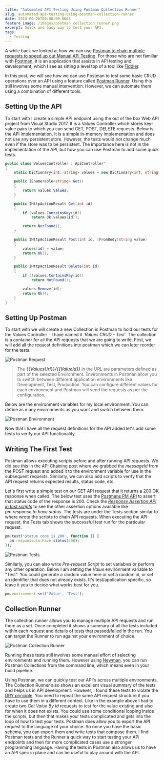 ```yaml
---
title: "Automated API Testing Using Postman Collection Runner"
slug: automated-api-testing-using-postman-collection-runner
date: 2018-06-26T00:00:00.000Z
feature_image: /images/postman_collection_runner.png
excerpt: Quick and easy way to test your API.
tags:
  - Testing
---
```

A while back we looked at how we can use [Postman to chain multiple requests to speed up out Manual API Testing](/blog/postman-chaining-requests-to-speed-up-manual-api-tests/). For those who are not familiar with [Postman](https://www.getpostman.com/), it is an application that assists in API testing and development, which I see as sitting a level top of a tool like [Fiddler](/blog/fiddler-free-web-debugging-proxy/).

In this post, we will see how we can use Postman to test some basic CRUD operations over an API using a feature called [Postman Runner](http://blog.getpostman.com/2016/11/22/postmans-new-collection-runner/). Using this still involves some manual intervention. However, we can automate them using a combination of different tools.

## Setting Up the API

To start with I create a simple API endpoint using the out of the box Web API project from Visual Studio 2017. It is a Values Controller which stores key-value pairs to which you can send GET, POST, DELETE requests. Below is the API implementation. It is a simple in-memory implementation and does not use any persistent store. However, the tests would not change much even if the store was to be persistent. The importance here is not in the implementation of the API, but how you can use Postman to add some quick tests.

```csharp
public class ValuesController : ApiController"
{
    static Dictionary<int, string> values = new Dictionary<int, string>();

    public IEnumerable<string> Get()
    {
        return values.Values;
    }

    public IHttpActionResult Get(int id)
    {
        if (values.ContainsKey(id))
            return Ok(values[id]);

        return NotFound();
    }

    public IHttpActionResult Post(int id, [FromBody]string value)
    {
        values[id] = value;
        return Ok();
    }

    public IHttpActionResult Delete(int id)
    {
        if (!values.ContainsKey(id))
            return NotFound();

        values.Remove(id);
        return Ok();
    }
}

```

## Setting Up Postman

To start with we will create a new Collection in Postman to hold our tests for the Values Controller - I have named it '_Values CRUD - Test_'. The collection is a container for all the API requests that we are going to write. First, we will add all the request definitions into postman which we can later reorder for the tests.

![Postman Request](/images/postman_request.png)

> The _**{{ValuesUrl}}/{{ValueId}}**_ in the URL are parameters defined as part of the selected Environment. Environments in Postman allow you to switch between different application environments like Development, Test, Production. You can configure different values for each environment and Postman will send the requests as per the configuration.

Below are the environment variables for my local environment. You can define as many environments as you want and switch between them.

![Postman Environment](/images/postman_environment.png)

Now that I have all the request definitions for the API added let's add some tests to verify our API functionality.

## Writing The First Test

Postman allows executing scripts before and after running API requests. We did see this in the [API Chaining post](/blog/postman-chaining-requests-to-speed-up-manual-api-tests/) where we grabbed the _messageId_ from the POST request and added it to the environment variable for use in the subsequent requests. Similarly, we can also add scripts to verify that the API request returns expected results, status code, etc.

Let's first write a simple test on our GET API request that it returns a 200 OK response when called. The below test uses the [Postmans PM API](https://www.getpostman.com/docs/v6/postman/scripts/postman_sandbox_api_reference) to assert that status code of the response is 200. Check the _[Response Assertion API in test scripts](https://www.getpostman.com/docs/v6/postman/scripts/postman_sandbox_api_reference#response-assertion-api-in-test-scripts)_ to see the other assertion options available like _pm.response.to.have.status_. The tests are under the Tests section similar to where wrote the scripts to chain API requests. When executing the API request, the Tests tab shows the successful test run for the particular request.

```javascript
pm.test('Status code is 200', function () {
  pm.response.to.have.status(200);
});

```

![Postman Tests](/images/postman_tests.png)

Similarly, you can also write _Pre-request Script_ to set variables or perform any other operation. Below I am setting the _Value_ environment variable to "Test". You could generate a random value here or set a random id, or set an identifier that does not already exists. It's test/application specific, so leave it you to decide what works best for you.

```javascript
pm.environment.set('Value', 'Test');

```

## Collection Runner

The collection runner allows you to manage multiple API requests and run them as a set. Once completed it shows a summary of all the tests included within each request and details of tests that passed/failed in the run. You can target the Runner to run against your environment of choice.

![Postman Collection Runner](/images/postman_collection_runner.png)

Running these tests still involves some manual effort of selecting environments and running them. However using [Newman](https://www.npmjs.com/package/newman), you can run Postman Collections from the command line, which means even in your build pipeline.

Using Postman, we can quickly test our API's across multiple environments. The Collection Runner also shows an excellent visual summary of the tests and helps us in API development. However, I found these tests to violate the [DRY principle](https://en.wikipedia.org/wiki/Don%27t_repeat_yourself). You need to repeat the same API request structure if you have to use them in a different context. Like in the example above I had to create two _Get Value By Id_ requests to test for the value existing and also for when it does not exists. You could use some conditional looping inside the scripts, but then that makes your tests complicated and gets into the loop of how to test your tests. Postman does allow you to export the API request to the language of your choice. So once you have the basic schema, you can export them and write tests that compose them. I find Postman tests and the Runner a quick way to start testing your API endpoints and then for more complicated cases use a stronger programming language. Having the tests in Postman also allows us to have an API spec in place and can be useful to play around with the API.
